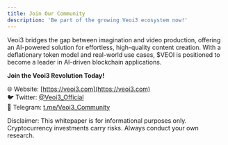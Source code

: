 ```yaml
---
title: Join Our Community
description: 'Be part of the growing Veoi3 ecosystem now!'
---
```


Veoi3 bridges the gap between imagination and video production, offering an AI-powered solution for effortless, high-quality content creation. With a deflationary token model and real-world use cases, $VEOI is positioned to become a leader in AI-driven blockchain applications.  

**Join the Veoi3 Revolution Today!**

🌐 Website: [https://veoi3.com](https://veoi3.com)  
🐦 Twitter: [@Veoi3_Official](https://twitter.com/Veoi3_Official)  
📢 Telegram: [t.me/Veoi3_Community](https://t.me/Veoi3_Community)  
 
<Warning> Disclaimer: This whitepaper is for informational purposes only. Cryptocurrency investments carry risks. Always conduct your own research. </Warning>

